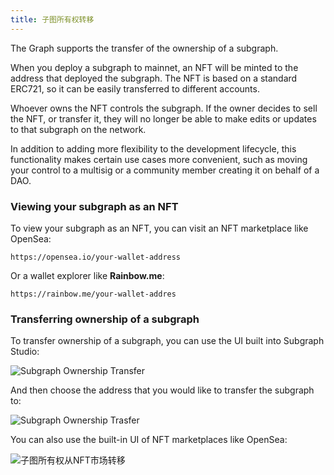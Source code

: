 ```yaml
---
title: 子图所有权转移
---
```


The Graph supports the transfer of the ownership of a subgraph.

When you deploy a subgraph to mainnet, an NFT will be minted to the address that deployed the subgraph. The NFT is based on a standard ERC721, so it can be easily transferred to different accounts.

Whoever owns the NFT controls the subgraph. If the owner decides to sell the NFT, or transfer it, they will no longer be able to make edits or updates to that subgraph on the network.

In addition to adding more flexibility to the development lifecycle, this functionality makes certain use cases more convenient, such as moving your control to a multisig or a community member creating it on behalf of a DAO.

### Viewing your subgraph as an NFT

To view your subgraph as an NFT, you can visit an NFT marketplace like OpenSea:

```
https://opensea.io/your-wallet-address
```

Or a wallet explorer like **Rainbow.me**:

```
https://rainbow.me/your-wallet-addres
```

### Transferring ownership of a subgraph

To transfer ownership of a subgraph, you can use the UI built into Subgraph Studio:

![Subgraph Ownership Transfer](/img/subgraph-ownership-transfer-1.png)

And then choose the address that you would like to transfer the subgraph to:

![Subgraph Ownership Trasfer](/img/subgraph-ownership-transfer-2.png)

You can also use the built-in UI of NFT marketplaces like OpenSea:

![子图所有权从NFT市场转移](/img/subgraph-ownership-transfer-nft-marketplace.png)

